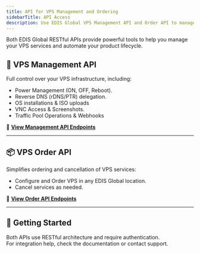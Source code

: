 ```yaml
---
title: API for VPS Management and Ordering
sidebarTitle: API Access
description: Use EDIS Global VPS Management API and Order API to manage the entire VPS lifecycle, automate orders and cancellations. Access full API documentation for seamless integration.
---
```




Both EDIS Global RESTful APIs provide powerful tools to help you manage your VPS services and automate your product lifecycle.  



## 🚀 VPS Management API  

Full control over your VPS infrastructure, including:  

- Power Management (ON, OFF, Reboot).  
- Reverse DNS (rDNS/PTR) delegation.  
- OS installations & ISO uploads
- VNC Access & Screenshots.
- Traffic Pool Operations & Webhooks

🔗 **[View Management API Endpoints](https://docs.edisglobal.com/management-api-reference/authentication/create-auth-session)**  

---

## 📦 VPS Order API  

Simplifies ordering and cancellation of VPS services:  

- Configure and Order VPS in any EDIS Global location.  
- Cancel services as needed.  

🔗 **[View Order API Endpoints](https://docs.edisglobal.com/order-api-reference/order-api-welcome)**  

---

## 📘 Getting Started  

Both APIs use RESTful architecture and require authentication.  
For integration help, check the documentation or contact support.  